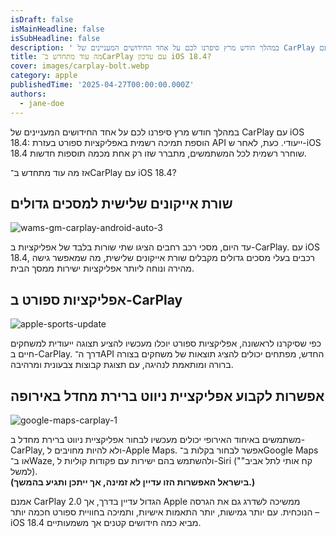 ```yaml
---
isDraft: false
isMainHeadline: false
isSubHeadline: false
description: ' במהלך חודש מרץ סיפרנו לכם על אחד החידושים המעניינים של CarPlay עם iOS 18.4: הוספת תמיכה רשמית באפליקציות ספורט בעזרת API ייעודי. כעת, לאחר '
title: מה עוד מתחדש ב־CarPlay עם עדכון iOS 18.4?
cover: images/carplay-bolt.webp
category: apple
publishedTime: '2025-04-27T00:00:00.000Z'
authors:
  - jane-doe
---
```


במהלך חודש מרץ סיפרנו לכם על אחד החידושים המעניינים של CarPlay עם iOS 18.4: הוספת תמיכה רשמית באפליקציות ספורט בעזרת API ייעודי. כעת, לאחר ש-iOS 18.4 שוחרר רשמית לכל המשתמשים, מתברר שזו רק אחת מכמה תוספות חדשות.

אז מה עוד מתחדש ב־CarPlay עם iOS 18.4?

## **שורת אייקונים שלישית למסכים גדולים**

![wams-gm-carplay-android-auto-3](images/wams-gm-carplay-android-auto-3.webp)

עד היום, מסכי רכב רחבים הציגו שתי שורות בלבד של אפליקציות ב-CarPlay. עם iOS 18.4, רכבים בעלי מסכים גדולים מקבלים שורת אייקונים שלישית, מה שמאפשר גישה מהירה ונוחה ליותר אפליקציות ישירות ממסך הבית.

## **אפליקציות ספורט ב-CarPlay**

![apple-sports-update](images/apple-sports-update-1600x800.webp)

כפי שסיקרנו לראשונה, אפליקציות ספורט יוכלו מעכשיו להציע תצוגה ייעודית למשחקים חיים ב-CarPlay. דרך ה־API החדש, מפתחים יכולים להציג תוצאות של משחקים בצורה ברורה ומותאמת לנהיגה, עם תצוגת קבוצות צבעונית ומרהיבה.

## **אפשרות לקבוע אפליקציית ניווט ברירת מחדל באירופה**

![google-maps-carplay-1](images/google-maps-carplay-1-1600x800.webp)

משתמשים באיחוד האירופי יכולים מעכשיו לבחור אפליקציית ניווט ברירת מחדל ב-CarPlay, ולא להיות מחויבים ל-Apple Maps. אפשר לבחור בקלות ב־Google Maps או ב־Waze, ולהשתמש בהם ישירות עם פקודות קוליות ל-Siri ("קח אותי לתל אביב" למשל).  
**(בישראל האפשרות הזו עדיין לא זמינה, אך ייתכן ותגיע בהמשך.)**

אמנם CarPlay 2.0 הגדול עדיין בדרך, אך Apple ממשיכה לשדרג גם את הגרסה הנוכחית. עם יותר גמישות, יותר התאמות אישיות, ותמיכה בחוויית ספורט חכמה יותר – iOS 18.4 מביא כמה חידושים קטנים אך משמעותיים.
